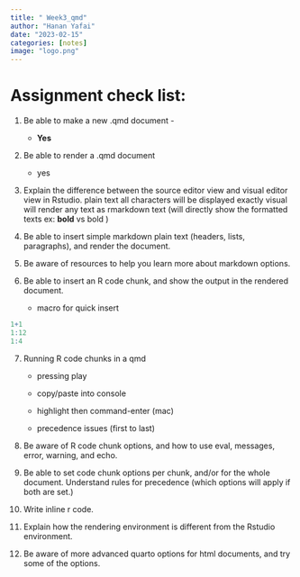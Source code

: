 ```yaml
---
title: " Week3_qmd"
author: "Hanan Yafai"
date: "2023-02-15"
categories: [notes]
image: "logo.png"
---
```


# Assignment check list:

1.  Be able to make a new .qmd document -

    -   **Yes**

2.  Be able to render a .qmd document

    -   yes

3.  Explain the difference between the source editor view and visual editor view in Rstudio. plain text all characters will be displayed exactly visual will render any text as rmarkdown text (will directly show the formatted texts ex: **bold** vs bold )

4.  Be able to insert simple markdown plain text (headers, lists, paragraphs), and render the document.

5.  Be aware of resources to help you learn more about markdown options.

6.  Be able to insert an R code chunk, and show the output in the rendered document.

    -   macro for quick insert
    
    
```r
1+1
1:12
1:4
```
    
7.  Running R code chunks in a qmd

    -   pressing play

    -   copy/paste into console

    -   highlight then command-enter (mac)

    -   precedence issues (first to last)

8.  Be aware of R code chunk options, and how to use eval, messages, error, warning, and echo.

9.  Be able to set code chunk options per chunk, and/or for the whole document. Understand rules for precedence (which options will apply if both are set.)

10. Write inline r code.

11. Explain how the rendering environment is different from the Rstudio environment.

12. Be aware of more advanced quarto options for html documents, and try some of the options.
